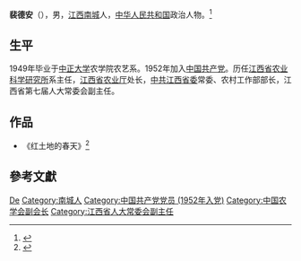 '''裴德安'''（{{bd|1927年||2001年|5月20日}}），男，[[江西|江西]][[南城|南城]]人，[[中华人民共和国|中华人民共和国]]政治人物。<ref>{{Cite book|title=中华人民共和国职官志|author=何虎生, 李耀东, 向常福主编|publisher=中国社会出版社|year=2003|isbn=9787800883934|location=北京|pages=}}</ref>

== 生平 ==
1949年毕业于[[中正大学|中正大学]]农学院农艺系。1952年加入[[中国共产党|中国共产党]]。历任[[江西省农业科学研究所|江西省农业科学研究所]]系主任，[[江西省农业厅|江西省农业厅]]处长，[[中共江西省委|中共江西省委]]常委、农村工作部部长，江西省第七届人大常委会副主任。

== 作品 ==
*《红土地的春天》<ref>{{cite web |url=http://www.queshu.com/book/11645644/ |title=红土地的春天 |accessdate=2010年2月4日 |deadurl=yes |archiveurl=https://web.archive.org/web/20160304122030/http://www.queshu.com/book/11645644/ |archivedate=2016年3月4日 |df= }}</ref>

==參考文獻==
{{Reflist|2}}

{{China-poli-bio-stub}}
{{Navboxes
| title  = 裴德安在[[中国农学会|中国农学会]]的职务
| list1  =
{{中国农学会第六届理事会}}
}}

{{Authority control}}
{{DEFAULTSORT:Pei裴}}
[[Category:裴姓|De]]
[[Category:南城人|Category:南城人]]
[[Category:中国共产党党员_(1952年入党)|Category:中国共产党党员 (1952年入党)]]
[[Category:中国农学会副会长|Category:中国农学会副会长]]
[[Category:江西省人大常委会副主任|Category:江西省人大常委会副主任]]